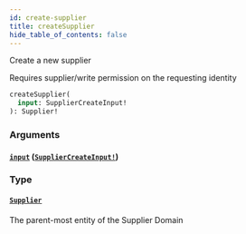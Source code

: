 ```yaml
---
id: create-supplier
title: createSupplier
hide_table_of_contents: false
---
```



Create a new supplier
            
Requires supplier/write permission on the requesting identity

```graphql
createSupplier(
  input: SupplierCreateInput!
): Supplier!
```


### Arguments

#### [`input`](#) ([`SupplierCreateInput!`](/supply/api/graphql-admin/reference/inputs/supplier-create-input))




### Type

#### [`Supplier`](/supply/api/graphql-admin/reference/objects/supplier)

The parent-most entity of the Supplier Domain




